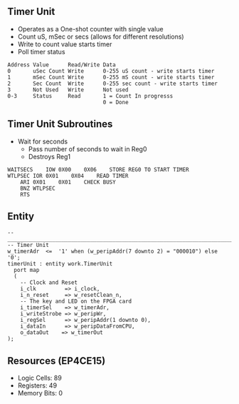 == Timer Unit ==

* Operates as a One-shot counter with single value
* Count uS, mSec or secs (allows for different resolutions)
* Write to count value starts timer
* Poll timer status
<pre>
Address Value      Read/Write Data
0       uSec Count Write      0-255 uS count - write starts timer
1       mSec Count Write      0-255 mS count - write starts timer 
2       Sec Count  Write      0-255 sec count - write starts timer
3       Not Used   Write      Not used
0-3     Status     Read       1 = Count In progresss
                              0 = Done
</pre>

== Timer Unit Subroutines ==

* Wait for seconds
** Pass number of seconds to wait in Reg0
** Destroys Reg1

<pre>
WAITSECS	IOW	0X00	0X06	STORE REG0 TO START TIMER
WTLPSEC	IOR	0X01	0X04	READ TIMER
	ARI	0X01	0X01	CHECK BUSY
	BNZ	WTLPSEC		
	RTS			
</pre>

== Entity ==

<pre>
-- ____________________________________________________________________________________
-- Timer Unit
w_timerAdr	<=	'1' when (w_peripAddr(7 downto 2) = "000010") else '0';
timerUnit : entity work.TimerUnit
  port map
  (
    -- Clock and Reset
    i_clk         => i_clock,
    i_n_reset     => w_resetClean_n,
    -- The key and LED on the FPGA card 
    i_timerSel    => w_timerAdr,
    i_writeStrobe => w_peripWr,
    i_regSel      => w_peripAddr(1 downto 0),
    i_dataIn      => w_peripDataFromCPU,
    o_dataOut    => w_timerOut
);
</pre>

== Resources (EP4CE15) ==

* Logic Cells: 89
* Registers: 49
* Memory Bits: 0

